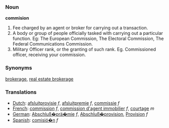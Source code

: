 ===Noun===
'''commision'''

# Fee charged by an agent or broker for carrying out a transaction.
# A body or group of people officially tasked with carrying out a particular function. Eg: The European Commission, The Electoral Commission, The Federal Communications Commission.
# Military Officer rank, or the granting of such rank. Eg. Commissioned officer, receiving your commission.

===Synonyms===
[[brokerage]], [[real estate brokerage]]

===Translations===
*[[Dutch]]: [[afsluitprovisie]] ''f'', [[afsluitpremie]] ''f'', [[commissie]] ''f''
*[[French]]: [[commission]] ''f'', [[commission d'agent immobilier]] ''f'', [[courtage]] ''m''
*[[German]]: [[Abschluß�prä�mie]] ''f'', [[Abschluß�provision]], [[Provision]] ''f''
*[[Spanish]]: [[comisió�n]] ''f''